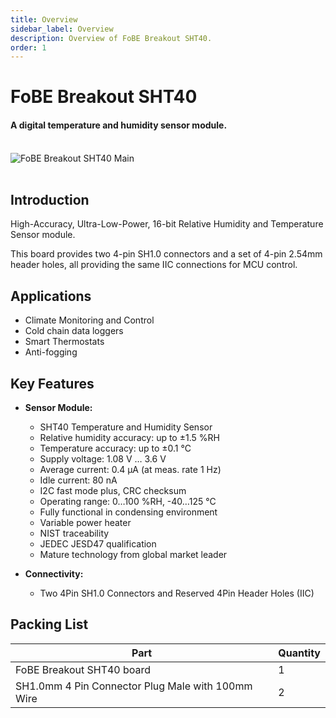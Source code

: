 ```yaml
---
title: Overview
sidebar_label: Overview
description: Overview of FoBE Breakout SHT40.
order: 1
---
```


# FoBE Breakout SHT40

#### A digital temperature and humidity sensor module.

<br/>
<div style={{ textAlign: 'center' }}>
  <img src="/img/products/f2202-1a.main.png" alt="FoBE Breakout SHT40 Main" style={{ width: '80%', height: 'auto' }} />
</div>
<br/>

## Introduction

High-Accuracy, Ultra-Low-Power, 16-bit Relative Humidity and Temperature Sensor module.

This board provides two 4-pin SH1.0 connectors and a set of 4-pin 2.54mm header holes, all providing the same IIC connections for MCU control.

## Applications
- Climate Monitoring and Control
- Cold chain data loggers
- Smart Thermostats
- Anti-fogging

## Key Features

*   **Sensor Module:**
    *   SHT40 Temperature and Humidity Sensor
    *   Relative humidity accuracy: up to ±1.5 %RH
    *   Temperature accuracy: up to ±0.1 °C
    *   Supply voltage: 1.08 V … 3.6 V
    *   Average current: 0.4 µA (at meas. rate 1 Hz)
    *   Idle current: 80 nA
    *   I2C fast mode plus, CRC checksum
    *   Operating range: 0…100 %RH, -40…125 °C
    *   Fully functional in condensing environment
    *   Variable power heater
    *   NIST traceability
    *   JEDEC JESD47 qualification
    *   Mature technology from global market leader

*   **Connectivity:**
    *   Two 4Pin SH1.0 Connectors and Reserved 4Pin Header Holes (IIC)


## Packing List

|Part                           |Quantity |
|-------------------------------|---------|
|FoBE Breakout SHT40 board |1        |
|SH1.0mm 4 Pin Connector Plug Male with 100mm Wire  |2        |